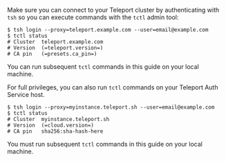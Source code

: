 Make sure you can connect to your Teleport cluster by authenticating with `tsh`
so you can execute commands with the `tctl` admin tool:

<Tabs>
<TabItem scope={["oss", "enterprise"]} label="Self-Hosted">

```code
$ tsh login --proxy=teleport.example.com --user=email@example.com
$ tctl status
# Cluster  teleport.example.com
# Version  (=teleport.version=)
# CA pin   (=presets.ca_pin=)
```

You can run subsequent `tctl` commands in this guide on your local machine.

For full privileges, you can also run `tctl` commands on your Teleport Auth
Service host.

</TabItem>
<TabItem scope={["cloud","team"]} label="Teleport Cloud">

```code
$ tsh login --proxy=myinstance.teleport.sh --user=email@example.com
$ tctl status
# Cluster  myinstance.teleport.sh
# Version  (=cloud.version=)
# CA pin   sha256:sha-hash-here
```

You must run subsequent `tctl` commands in this guide on your local machine.

</TabItem>
</Tabs>
